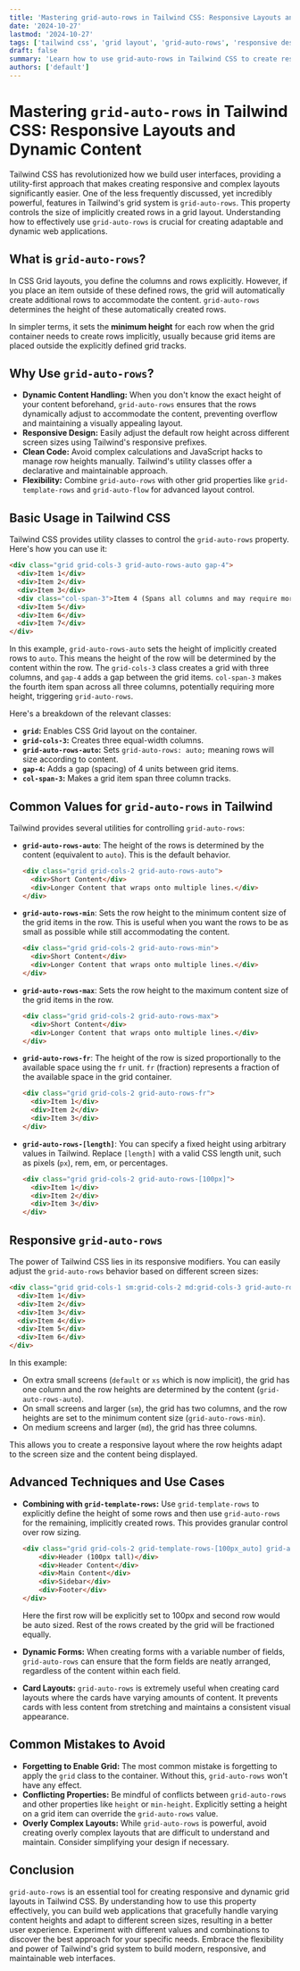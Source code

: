 ```yaml
---
title: 'Mastering grid-auto-rows in Tailwind CSS: Responsive Layouts and Dynamic Content'
date: '2024-10-27'
lastmod: '2024-10-27'
tags: ['tailwind css', 'grid layout', 'grid-auto-rows', 'responsive design', 'css grid', 'frontend development', 'web design', 'dynamic layouts']
draft: false
summary: 'Learn how to use grid-auto-rows in Tailwind CSS to create responsive and dynamic grid layouts that adapt to varying content heights. This comprehensive guide covers basic usage, responsive variations, and advanced techniques with code examples.'
authors: ['default']
---
```


# Mastering `grid-auto-rows` in Tailwind CSS: Responsive Layouts and Dynamic Content

Tailwind CSS has revolutionized how we build user interfaces, providing a utility-first approach that makes creating responsive and complex layouts significantly easier. One of the less frequently discussed, yet incredibly powerful, features in Tailwind's grid system is `grid-auto-rows`. This property controls the size of implicitly created rows in a grid layout. Understanding how to effectively use `grid-auto-rows` is crucial for creating adaptable and dynamic web applications.

## What is `grid-auto-rows`?

In CSS Grid layouts, you define the columns and rows explicitly. However, if you place an item outside of these defined rows, the grid will automatically create additional rows to accommodate the content. `grid-auto-rows` determines the height of these automatically created rows.

In simpler terms, it sets the **minimum height** for each row when the grid container needs to create rows implicitly, usually because grid items are placed outside the explicitly defined grid tracks.

## Why Use `grid-auto-rows`?

*   **Dynamic Content Handling:** When you don't know the exact height of your content beforehand, `grid-auto-rows` ensures that the rows dynamically adjust to accommodate the content, preventing overflow and maintaining a visually appealing layout.
*   **Responsive Design:** Easily adjust the default row height across different screen sizes using Tailwind's responsive prefixes.
*   **Clean Code:**  Avoid complex calculations and JavaScript hacks to manage row heights manually. Tailwind's utility classes offer a declarative and maintainable approach.
*   **Flexibility:**  Combine `grid-auto-rows` with other grid properties like `grid-template-rows` and `grid-auto-flow` for advanced layout control.

## Basic Usage in Tailwind CSS

Tailwind CSS provides utility classes to control the `grid-auto-rows` property.  Here's how you can use it:

```html
<div class="grid grid-cols-3 grid-auto-rows-auto gap-4">
  <div>Item 1</div>
  <div>Item 2</div>
  <div>Item 3</div>
  <div class="col-span-3">Item 4 (Spans all columns and may require more height)</div>
  <div>Item 5</div>
  <div>Item 6</div>
  <div>Item 7</div>
</div>
```

In this example, `grid-auto-rows-auto` sets the height of implicitly created rows to `auto`.  This means the height of the row will be determined by the content within the row. The `grid-cols-3` class creates a grid with three columns, and `gap-4` adds a gap between the grid items.  `col-span-3` makes the fourth item span across all three columns, potentially requiring more height, triggering `grid-auto-rows`.

Here's a breakdown of the relevant classes:

*   **`grid`:**  Enables CSS Grid layout on the container.
*   **`grid-cols-3`:** Creates three equal-width columns.
*   **`grid-auto-rows-auto`:** Sets `grid-auto-rows: auto;` meaning rows will size according to content.
*   **`gap-4`:** Adds a gap (spacing) of 4 units between grid items.
*   **`col-span-3`:**  Makes a grid item span three column tracks.

## Common Values for `grid-auto-rows` in Tailwind

Tailwind provides several utilities for controlling `grid-auto-rows`:

*   **`grid-auto-rows-auto`**:  The height of the rows is determined by the content (equivalent to `auto`).  This is the default behavior.

    ```html
    <div class="grid grid-cols-2 grid-auto-rows-auto">
      <div>Short Content</div>
      <div>Longer Content that wraps onto multiple lines.</div>
    </div>
    ```

*   **`grid-auto-rows-min`**: Sets the row height to the minimum content size of the grid items in the row.  This is useful when you want the rows to be as small as possible while still accommodating the content.

    ```html
    <div class="grid grid-cols-2 grid-auto-rows-min">
      <div>Short Content</div>
      <div>Longer Content that wraps onto multiple lines.</div>
    </div>
    ```

*   **`grid-auto-rows-max`**: Sets the row height to the maximum content size of the grid items in the row.

    ```html
    <div class="grid grid-cols-2 grid-auto-rows-max">
      <div>Short Content</div>
      <div>Longer Content that wraps onto multiple lines.</div>
    </div>
    ```

*   **`grid-auto-rows-fr`**:  The height of the row is sized proportionally to the available space using the `fr` unit.  `fr` (fraction) represents a fraction of the available space in the grid container.

    ```html
    <div class="grid grid-cols-2 grid-auto-rows-fr">
      <div>Item 1</div>
      <div>Item 2</div>
      <div>Item 3</div>
    </div>
    ```

*   **`grid-auto-rows-[length]`**:  You can specify a fixed height using arbitrary values in Tailwind.  Replace `[length]` with a valid CSS length unit, such as pixels (`px`), rem, em, or percentages.

    ```html
    <div class="grid grid-cols-2 grid-auto-rows-[100px]">
      <div>Item 1</div>
      <div>Item 2</div>
      <div>Item 3</div>
    </div>
    ```

## Responsive `grid-auto-rows`

The power of Tailwind CSS lies in its responsive modifiers. You can easily adjust the `grid-auto-rows` behavior based on different screen sizes:

```html
<div class="grid grid-cols-1 sm:grid-cols-2 md:grid-cols-3 grid-auto-rows-auto sm:grid-auto-rows-min">
  <div>Item 1</div>
  <div>Item 2</div>
  <div>Item 3</div>
  <div>Item 4</div>
  <div>Item 5</div>
  <div>Item 6</div>
</div>
```

In this example:

*   On extra small screens (`default` or `xs` which is now implicit), the grid has one column and the row heights are determined by the content (`grid-auto-rows-auto`).
*   On small screens and larger (`sm`), the grid has two columns, and the row heights are set to the minimum content size (`grid-auto-rows-min`).
*   On medium screens and larger (`md`), the grid has three columns.

This allows you to create a responsive layout where the row heights adapt to the screen size and the content being displayed.

## Advanced Techniques and Use Cases

*   **Combining with `grid-template-rows`:** Use `grid-template-rows` to explicitly define the height of some rows and then use `grid-auto-rows` for the remaining, implicitly created rows. This provides granular control over row sizing.

    ```html
    <div class="grid grid-cols-2 grid-template-rows-[100px_auto] grid-auto-rows-fr gap-4">
        <div>Header (100px tall)</div>
        <div>Header Content</div>
        <div>Main Content</div>
        <div>Sidebar</div>
        <div>Footer</div>
    </div>
    ```

    Here the first row will be explicitly set to 100px and second row would be auto sized. Rest of the rows created by the grid will be fractioned equally.

*   **Dynamic Forms:**  When creating forms with a variable number of fields, `grid-auto-rows` can ensure that the form fields are neatly arranged, regardless of the content within each field.
*   **Card Layouts:** `grid-auto-rows` is extremely useful when creating card layouts where the cards have varying amounts of content. It prevents cards with less content from stretching and maintains a consistent visual appearance.

## Common Mistakes to Avoid

*   **Forgetting to Enable Grid:**  The most common mistake is forgetting to apply the `grid` class to the container.  Without this, `grid-auto-rows` won't have any effect.
*   **Conflicting Properties:**  Be mindful of conflicts between `grid-auto-rows` and other properties like `height` or `min-height`. Explicitly setting a height on a grid item can override the `grid-auto-rows` value.
*   **Overly Complex Layouts:** While `grid-auto-rows` is powerful, avoid creating overly complex layouts that are difficult to understand and maintain.  Consider simplifying your design if necessary.

## Conclusion

`grid-auto-rows` is an essential tool for creating responsive and dynamic grid layouts in Tailwind CSS. By understanding how to use this property effectively, you can build web applications that gracefully handle varying content heights and adapt to different screen sizes, resulting in a better user experience. Experiment with different values and combinations to discover the best approach for your specific needs. Embrace the flexibility and power of Tailwind's grid system to build modern, responsive, and maintainable web interfaces.